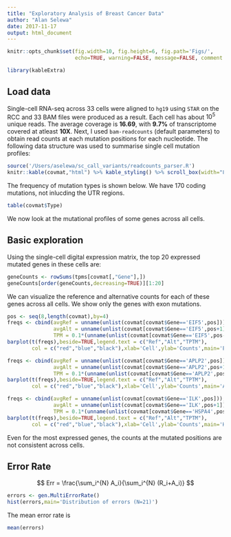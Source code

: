 ```yaml
---
title: "Exploratory Analysis of Breast Cancer Data"
author: "Alan Selewa"
date: 2017-11-17
output: html_document
---
```


```r
knitr::opts_chunk$set(fig.width=10, fig.height=6, fig.path='Figs/',
                      echo=TRUE, warning=FALSE, message=FALSE, comment = NA)
```

```r
library(kableExtra)
```

## Load data

Single-cell RNA-seq across 33 cells were aligned to ``hg19`` using ``STAR`` on the RCC and 33 BAM files were produced as a result. Each cell has about $10^5$ unique reads. The average coverage is **16.69**, with **9.7%** of transcriptome covered at atleast **10X**. Next, I used ``bam-readcounts`` (default parameters) to obtain read counts at each mutation positions for each nucleotide. The following data structure was used to summarise single cell mutation profiles:

```r
source('/Users/aselewa/sc_call_variants/readcounts_parser.R')
knitr::kable(covmat,"html") %>% kable_styling() %>% scroll_box(width="805px",height='400px')
```

The frequency of mutation types is shown below. We have 170 coding mutations, not inlucding the UTR regions.

```r
table(covmat$Type)
```


We now look at the mutational profiles of some genes across all cells.

## Basic exploration

Using the single-cell digital expression matrix, the top 20 expressed mutated genes in these cells are:

```r
geneCounts <- rowSums(tpms[covmat[,"Gene"],])
geneCounts[order(geneCounts,decreasing=TRUE)][1:20]
```

We can visualize the reference and alternative counts for each of these genes across all cells. We show only the genes with exon mutations.

```r
pos <- seq(8,length(covmat),by=4)
freqs <- cbind(avgRef = unname(unlist(covmat[covmat$Gene=='EIF5',pos])), 
               avgAlt = unname(unlist(covmat[covmat$Gene=='EIF5',pos+1])),
               TPM = 0.1*(unname(unlist(covmat[covmat$Gene=='EIF5',pos-2]))))
barplot(t(freqs),beside=TRUE,legend.text = c("Ref","Alt","TPTM"),
        col = c("red","blue","black"),xlab='Cell',ylab='Counts',main='EIF5')
```

```r
freqs <- cbind(avgRef = unname(unlist(covmat[covmat$Gene=='APLP2',pos])), 
               avgAlt = unname(unlist(covmat[covmat$Gene=='APLP2',pos+1])),
               TPM = 0.1*(unname(unlist(covmat[covmat$Gene=='APLP2',pos-2]))))
barplot(t(freqs),beside=TRUE,legend.text = c("Ref","Alt","TPTM"),
        col = c("red","blue","black"),xlab='Cell',ylab='Counts',main='APLP2')
```


```r
freqs <- cbind(avgRef = unname(unlist(covmat[covmat$Gene=='ILK',pos])), 
               avgAlt = unname(unlist(covmat[covmat$Gene=='ILK',pos+1])),
               TPM = 0.1*(unname(unlist(covmat[covmat$Gene=='HSPA4',pos-2]))))
barplot(t(freqs),beside=TRUE,legend.text = c("Ref","Alt","TPTM"),
        col = c("red","blue","black"),xlab='Cell',ylab='Counts',main='HSPA4')
```

Even for the most expressed genes, the counts at the mutated positions are not consistent across cells. 

## Error Rate

$$ Err = \frac{\sum_i^{N} A_i}{\sum_i^{N} (R_i+A_i)} $$

```r
errors <- gen.MultiErrorRate()
hist(errors,main='Distribution of errors (N=21)')
```

The mean error rate is
```r
mean(errors)
```
